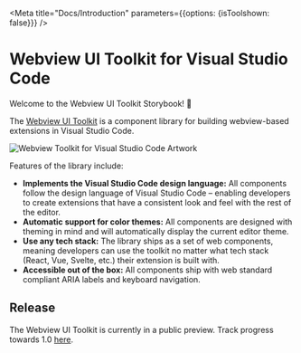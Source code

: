 
<Meta title="Docs/Introduction" parameters={{options: {isToolshown: false}}} />

# Webview UI Toolkit for Visual Studio Code

Welcome to the Webview UI Toolkit Storybook! 👋

The [Webview UI Toolkit](https://github.com/microsoft/vscode-webview-ui-toolkit) is a component library for building webview-based extensions in Visual Studio Code.

![Webview Toolkit for Visual Studio Code Artwork](./docs/assets/toolkit-artwork.png)

Features of the library include:

-   **Implements the Visual Studio Code design language:** All components follow the design language of Visual Studio Code – enabling developers to create extensions that have a consistent look and feel with the rest of the editor.
-   **Automatic support for color themes:** All components are designed with theming in mind and will automatically display the current editor theme.
-   **Use any tech stack:** The library ships as a set of web components, meaning developers can use the toolkit no matter what tech stack (React, Vue, Svelte, etc.) their extension is built with.
-   **Accessible out of the box:** All components ship with web standard compliant ARIA labels and keyboard navigation.

## Release

The Webview UI Toolkit is currently in a public preview. Track progress towards 1.0 [here](https://github.com/microsoft/vscode-webview-ui-toolkit/issues?q=is%3Aopen+is%3Aissue+milestone%3Av1.0).
